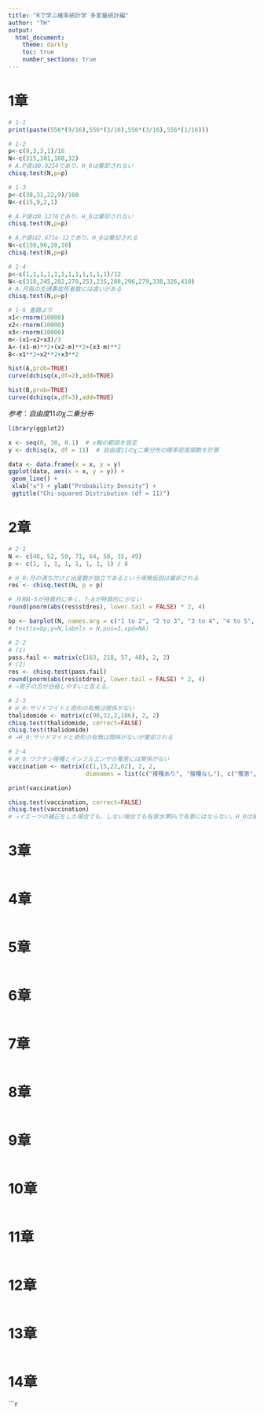 ```yaml
---
title: "Rで学ぶ確率統計学 多変量統計編"
author: "TH"
output:
  html_document:
    theme: darkly
    toc: true
    number_sections: true
---
```


# 1章

```r
# 1-1
print(paste(556*(9/16),556*(3/16),556*(3/16),556*(1/16)))

# 1-2
p<-c(9,3,3,1)/16
N<-c(315,101,108,32)
# A.P値は0.9254であり、H_0は棄却されない
chisq.test(N,p=p)

# 1-3
p<-c(38,31,22,9)/100
N<-c(15,9,2,1)

# A.P値は0.1276であり、H_0は棄却されない
chisq.test(N,p=p)

# A.P値は2.671e-12であり、H_0は棄却される
N<-c(150,90,20,10)
chisq.test(N,p=p)

# 1-4
p<-c(1,1,1,1,1,1,1,1,1,1,1,1)/12
N<-c(318,245,282,270,253,235,280,296,279,338,326,410)
# A.月毎の交通事故死者数には違いがある
chisq.test(N,p=p)

# 1-6 書籍より
x1<-rnorm(10000)
x2<-rnorm(10000)
x3<-rnorm(10000)
m<-(x1+x2+x3)/3
A<-(x1-m)**2+(x2-m)**2+(x3-m)**2
B<-x1**2+x2**2+x3**2

hist(A,prob=TRUE)
curve(dchisq(x,df=2),add=TRUE)

hist(B,prob=TRUE)
curve(dchisq(x,df=3),add=TRUE)
```

$参考：自由度11のχ二乗分布$

```r
library(ggplot2)

x <- seq(0, 30, 0.1)  # x軸の範囲を設定
y <- dchisq(x, df = 11)  # 自由度11のχ二乗分布の確率密度関数を計算

data <- data.frame(x = x, y = y)
ggplot(data, aes(x = x, y = y)) +
 geom_line() +
 xlab("x") + ylab("Probability Density") +
 ggtitle("Chi-squared Distribution (df = 11)")
```

# 2章

```r
# 2-1
N <- c(48, 52, 59, 71, 64, 50, 35, 49)
p <- c(1, 1, 1, 1, 1, 1, 1, 1) / 8

# H_0:月の満ち欠けと出産数が独立であるという帰無仮説は棄却される
res <- chisq.test(N, p = p)

# 月相4-5が特異的に多く、7-8が特異的に少ない
round(pnorm(abs(res$stdres), lower.tail = FALSE) * 2, 4)

bp <- barplot(N, names.arg = c("1 to 2", "2 to 3", "3 to 4", "4 to 5", "5 to 6", "6 to 7", "7 to 8", "8 to 1"), xlab = "moon phase", ylab = "number of deliveries")
# text(x=bp,y=N,labels = N,pos=3,xpd=NA)

# 2-2
# (1)
pass.fail <- matrix(c(163, 218, 57, 48), 2, 2)
# (2)
res <- chisq.test(pass.fail)
round(pnorm(abs(res$stdres), lower.tail = FALSE) * 2, 4)
# →男子の方が合格しやすいと言える。

# 2-3
# H_0:サリドマイドと奇形の有無は関係がない
thalidomide <- matrix(c(90,22,2,186), 2, 2)
chisq.test(thalidomide, correct=FALSE)
chisq.test(thalidomide)
# →H_0:サリドマイドと奇形の有無は関係がないが棄却される

# 2-4
# H_0:ワクチン接種とインフルエンザの罹患には関係がない
vaccination <- matrix(c(1,15,22,62), 2, 2,
                      dimnames = list(c("接種あり", "接種なし"), c("罹患", "罹患でない")))

print(vaccination)

chisq.test(vaccination, correct=FALSE)
chisq.test(vaccination)
# →イエーツの補正をした場合でも、しない場合でも有意水準5%で有意にはならない。H_0は棄却されない。よってワクチン接種とインフルエンザの罹患に関係があるともないとも言えない。サンプルサイズが大きくなれば異なる結果が出るかもしれない。
```
# 3章
```r

```

# 4章
```r
```
# 5章
```r
```
# 6章
```r
```
# 7章
```r
```
# 8章
```r
```
# 9章
```r
```
# 10章
```r
```
# 11章
```r
```
# 12章
```r
```
# 13章
```r
```
# 14章
```r
